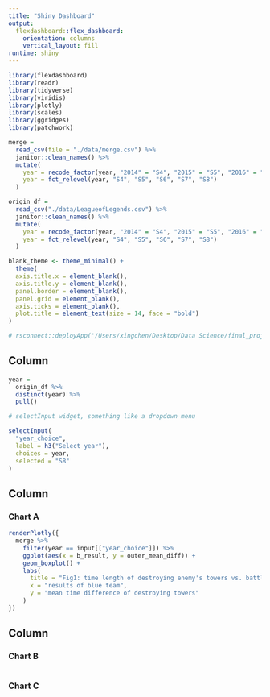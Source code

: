 ```yaml
---
title: "Shiny Dashboard"
output: 
  flexdashboard::flex_dashboard:
    orientation: columns
    vertical_layout: fill
runtime: shiny
---
```


```r
library(flexdashboard)
library(readr)
library(tidyverse)
library(viridis)
library(plotly)
library(scales)
library(ggridges)
library(patchwork)
```


```r
merge = 
  read_csv(file = "./data/merge.csv") %>% 
  janitor::clean_names() %>% 
  mutate(
    year = recode_factor(year, "2014" = "S4", "2015" = "S5", "2016" = "S6", "2017" = "S7", "2018" = "S8"), 
    year = fct_relevel(year, "S4", "S5", "S6", "S7", "S8")
  )

origin_df = 
  read_csv("./data/LeagueofLegends.csv") %>% 
  janitor::clean_names() %>% 
  mutate(
    year = recode_factor(year, "2014" = "S4", "2015" = "S5", "2016" = "S6", "2017" = "S7", "2018" = "S8"), 
    year = fct_relevel(year, "S4", "S5", "S6", "S7", "S8")
  )

blank_theme <- theme_minimal() +
  theme(
  axis.title.x = element_blank(),
  axis.title.y = element_blank(),
  panel.border = element_blank(),
  panel.grid = element_blank(),
  axis.ticks = element_blank(),
  plot.title = element_text(size = 14, face = "bold")
)

# rsconnect::deployApp('/Users/xingchen/Desktop/Data Science/final_project/final_project.github.io/shiny')
```


Column {.sidebar}
-----------------------------------------------------------------------

```r
year = 
  origin_df %>% 
  distinct(year) %>% 
  pull()

# selectInput widget, something like a dropdown menu

selectInput(
  "year_choice", 
  label = h3("Select year"),
  choices = year, 
  selected = "S8"
)
```

Column {data-width=650}
-----------------------------------------------------------------------

### Chart A

```r
renderPlotly({
  merge %>% 
    filter(year == input[["year_choice"]]) %>% 
    ggplot(aes(x = b_result, y = outer_mean_diff)) + 
    geom_boxplot() +
    labs(
      title = "Fig1: time length of destroying enemy's towers vs. battle reuslts", 
      x = "results of blue team",
      y = "mean time difference of destroying towers"
    )
})
```

Column {data-width=350}
-----------------------------------------------------------------------

### Chart B

```r

```

### Chart C

```r

```

